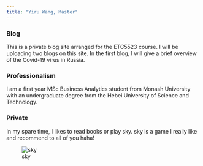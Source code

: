 ```yaml
---
title: "Yiru Wang, Master"
---
```

### Blog
 
This is a private blog site arranged for the ETC5523 course. I will be uploading two blogs on this site. In the first blog, I will give a brief overview of the Covid-19 virus in Russia.
 <br>
 
### Professionalism

I am a first year MSc Business Analytics student from Monash University with an undergraduate degree from the Hebei University of Science and Technology.
<br>

### Private

In my spare time, I likes to read books or play sky. sky is a game I really like and recommend to all of you haha!
<br>

![sky](https://raw.githubusercontent.com/wyrbbd/image/main/sky.JPG)